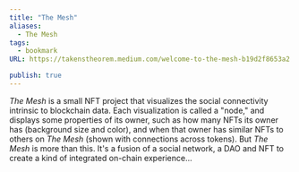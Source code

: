 ```yaml
---
title: "The Mesh"
aliases:
  - The Mesh
tags:
  - bookmark
URL: https://takenstheorem.medium.com/welcome-to-the-mesh-b19d2f8653a2

publish: true
---
```




_The Mesh_ is a small NFT project that visualizes the social connectivity intrinsic to blockchain data. Each visualization is called a "node," and displays some properties of its owner, such as how many NFTs its owner has (background size and color), and when that owner has similar NFTs to others on _The Mesh_ (shown with connections across tokens). But _The Mesh_ is more than this. It's a fusion of a social network, a DAO and NFT to create a kind of integrated on-chain experience...